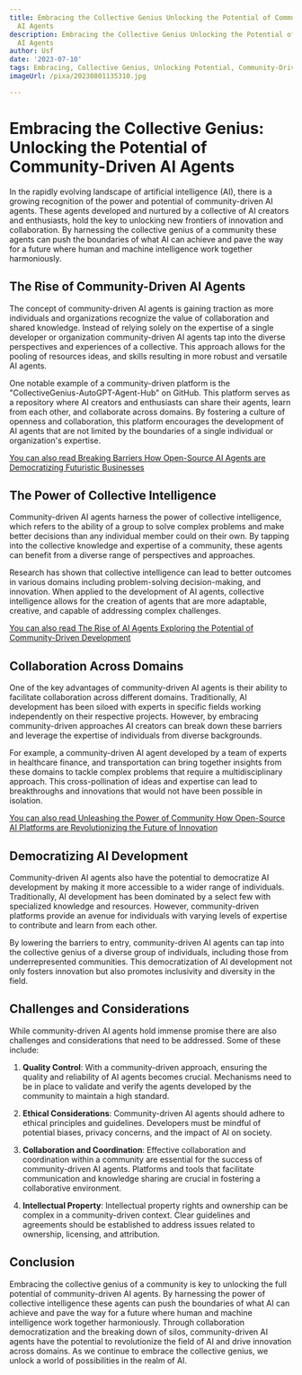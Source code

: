 ```yaml
---
title: Embracing the Collective Genius Unlocking the Potential of Community-Driven
  AI Agents
description: Embracing the Collective Genius Unlocking the Potential of Community-Driven
  AI Agents
author: Usf
date: '2023-07-10'
tags: Embracing, Collective Genius, Unlocking Potential, Community-Driven, AI Agents
imageUrl: /pixa/20230801135310.jpg

---
```

# Embracing the Collective Genius:  Unlocking the  Potential of  Community-Driven AI Agents

In the rapidly evolving landscape of artificial intelligence (AI), there is a growing recognition of the power and potential of community-driven AI agents. These agents developed and nurtured by a collective  of AI creators and enthusiasts, hold the key to unlocking new frontiers of innovation and  collaboration.  By harnessing the collective  genius of a community these agents can push the  boundaries of  what AI can achieve and pave the way for  a future where human and machine intelligence work together harmoniously.

## The Rise of Community-Driven AI Agents

The concept of community-driven AI agents is gaining  traction as more  individuals and organizations recognize  the value  of collaboration and  shared knowledge.  Instead of relying solely on the expertise of a single developer or organization community-driven AI agents tap into the  diverse perspectives and experiences of a collective. This approach allows for  the pooling of resources ideas, and skills resulting in more robust and versatile AI agents.

One notable example of a community-driven platform  is the "CollectiveGenius-AutoGPT-Agent-Hub" on GitHub. This platform serves as a repository where AI  creators and  enthusiasts can share their agents, learn from each other, and collaborate across domains.  By fostering a culture of openness and collaboration, this platform encourages the development of AI agents that are not limited by the  boundaries of a single  individual or organization's expertise.

[You can also read Breaking Barriers  How Open-Source AI Agents are Democratizing Futuristic Businesses](Breaking%20Barriers%20How%20Open-Source%20AI%20Agents%20are%20Democratizing%20Futuristic%20Businesses)


## The Power of Collective Intelligence

Community-driven AI agents harness the power  of collective intelligence, which  refers to the  ability of a group  to solve complex problems and  make better decisions than  any individual member could on their own. By tapping into the collective knowledge and expertise of a community, these agents can benefit  from a diverse range of perspectives and approaches.

Research has shown that collective intelligence can lead to better outcomes in various domains including problem-solving decision-making, and innovation. When  applied to the development of AI agents, collective intelligence  allows for  the creation of agents  that are more adaptable, creative, and capable of addressing complex challenges.

[You can also read The Rise of AI Agents Exploring the Potential of Community-Driven  Development](The%20Rise%20of%20AI%20Agents%20Exploring%20the%20Potential%20of%20Community-Driven%20Development)


## Collaboration Across Domains

One of the key  advantages of  community-driven AI agents is their ability to facilitate collaboration  across different domains. Traditionally, AI development has been siloed with experts in specific fields  working independently on  their respective projects.  However, by embracing community-driven approaches AI creators can break down these  barriers and leverage the expertise of individuals from  diverse backgrounds.

For example, a community-driven AI agent developed by a  team of experts in healthcare finance, and transportation can bring together insights from these domains to tackle complex problems that require a multidisciplinary approach. This cross-pollination  of ideas  and  expertise can lead to breakthroughs and innovations that would not have been possible  in isolation.

[You can  also read  Unleashing the Power of  Community How Open-Source AI  Platforms are Revolutionizing the Future of  Innovation](Unleashing%20the%20Power%20of%20Community%20How%20Open-Source%20AI%20Platforms%20are%20Revolutionizing%20the%20Future%20of%20Innovation)


## Democratizing AI Development

Community-driven AI agents  also  have the potential to democratize AI development by making it more accessible to a wider range of individuals. Traditionally, AI development  has been  dominated  by a select few with specialized knowledge and resources. However, community-driven platforms provide an avenue for individuals with varying levels of expertise to contribute and learn from each other.

By lowering the barriers to entry, community-driven AI agents can tap into the collective genius of a diverse group of individuals, including those from underrepresented communities. This democratization of  AI development not  only fosters  innovation but also promotes inclusivity  and diversity in the field.

## Challenges and Considerations

While community-driven AI agents hold immense  promise there are  also challenges and considerations  that need to be addressed. Some of these  include:

1. **Quality Control**: With a community-driven approach, ensuring the quality and reliability of AI agents becomes crucial. Mechanisms need to  be in place to validate and verify  the agents developed by the community to maintain a high standard.

2. **Ethical Considerations**: Community-driven AI agents should adhere to ethical principles and guidelines. Developers must be mindful of potential biases, privacy concerns, and the impact of AI on society.

3. **Collaboration and Coordination**: Effective  collaboration and coordination within a community are essential for the  success of community-driven AI agents. Platforms and  tools that facilitate communication and knowledge sharing are crucial in fostering a collaborative environment.

4. **Intellectual Property**: Intellectual property rights and ownership can be complex in  a community-driven  context. Clear  guidelines and agreements should  be established to address issues related to ownership, licensing, and attribution.

## Conclusion

Embracing the collective genius of a community is key  to unlocking the full potential of community-driven AI agents. By harnessing the power of collective intelligence these agents can push the boundaries of what AI  can achieve and pave the way for a future where human and machine intelligence work together harmoniously. Through collaboration democratization and  the breaking down of silos, community-driven AI agents have the potential to revolutionize the field of  AI and drive innovation across domains. As we continue to embrace  the collective genius, we unlock  a world of possibilities in the realm of AI.